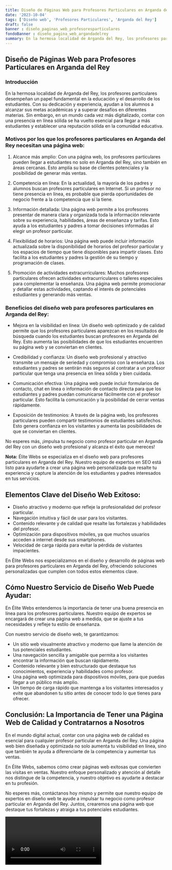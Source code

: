```yaml
---
title: Diseño de Páginas Web para Profesores Particulares en Arganda del Rey
date: '2023-10-04'
tags: ['Diseño web', 'Profesores Particulares', 'Arganda del Rey']
draft: false
banner : diseño_paginas_web_profesoresparticulares
fondoBanner : diseño_pagina_web_argandadelrey
summary: En la hermosa localidad de Arganda del Rey, los profesores particulares desempeñan un papel fundamental en la educación y el desarrollo de los estudiantes. Con su dedicación y experiencia, ayudan a los alumnos a alcanzar sus metas académicas y a superar desafíos en diferentes materias. Sin embargo, en un mundo cada vez más digitalizado, contar con una presencia en línea sólida se ha vuelto esencial para llegar a más estudiantes y establecer una reputación sólida en la comunidad educativa.
---
```


## Diseño de Páginas Web para Profesores Particulares en Arganda del Rey

### Introducción

En la hermosa localidad de Arganda del Rey, los profesores particulares desempeñan un papel fundamental en la educación y el desarrollo de los estudiantes. Con su dedicación y experiencia, ayudan a los alumnos a alcanzar sus metas académicas y a superar desafíos en diferentes materias. Sin embargo, en un mundo cada vez más digitalizado, contar con una presencia en línea sólida se ha vuelto esencial para llegar a más estudiantes y establecer una reputación sólida en la comunidad educativa.

### Motivos por los que los profesores particulares en Arganda del Rey necesitan una página web:

1. Alcance más amplio: Con una página web, los profesores particulares pueden llegar a estudiantes no solo en Arganda del Rey, sino también en áreas cercanas. Esto amplía su base de clientes potenciales y la posibilidad de generar más ventas.

2. Competencia en línea: En la actualidad, la mayoría de los padres y alumnos buscan profesores particulares en Internet. Si un profesor no tiene presencia en línea, es probable que pierda oportunidades de negocio frente a la competencia que sí la tiene.

3. Información detallada: Una página web permite a los profesores presentar de manera clara y organizada toda la información relevante sobre su experiencia, habilidades, áreas de enseñanza y tarifas. Esto ayuda a los estudiantes y padres a tomar decisiones informadas al elegir un profesor particular.

4. Flexibilidad de horarios: Una página web puede incluir información actualizada sobre la disponibilidad de horarios del profesor particular y los espacios de tiempo que tiene disponibles para impartir clases. Esto facilita a los estudiantes y padres la gestión de su tiempo y programación de clases.

5. Promoción de actividades extracurriculares: Muchos profesores particulares ofrecen actividades extracurriculares o talleres especiales para complementar la enseñanza. Una página web permite promocionar y detallar estas actividades, captando el interés de potenciales estudiantes y generando más ventas.

### Beneficios del diseño web para profesores particulares en Arganda del Rey:

- Mejora en la visibilidad en línea: Un diseño web optimizado y de calidad permite que los profesores particulares aparezcan en los resultados de búsqueda cuando los estudiantes buscan profesores en Arganda del Rey. Esto aumenta las posibilidades de que los estudiantes encuentren su página web y se conviertan en clientes.

- Credibilidad y confianza: Un diseño web profesional y atractivo transmite un mensaje de seriedad y compromiso con la enseñanza. Los estudiantes y padres se sentirán más seguros al contratar a un profesor particular que tenga una presencia en línea sólida y bien cuidada.

- Comunicación efectiva: Una página web puede incluir formularios de contacto, chat en línea o información de contacto directa para que los estudiantes y padres puedan comunicarse fácilmente con el profesor particular. Esto facilita la comunicación y la posibilidad de cerrar ventas rápidamente.

- Exposición de testimonios: A través de la página web, los profesores particulares pueden compartir testimonios de estudiantes satisfechos. Esto genera confianza en los visitantes y aumenta las posibilidades de que se conviertan en clientes.

No esperes más, ¡impulsa tu negocio como profesor particular en Arganda del Rey con un diseño web profesional y alcanza el éxito que mereces!

**Nota:** Élite Webs se especializa en el diseño web para profesores particulares en Arganda del Rey. Nuestro equipo de expertos en SEO está listo para ayudarte a crear una página web personalizada que resalte tu experiencia y capture la atención de los estudiantes y padres interesados en tus servicios.

<GifSeo />

<Cta />

## Elementos Clave del Diseño Web Exitoso:

- Diseño atractivo y moderno que refleje la profesionalidad del profesor particular.
- Navegación intuitiva y fácil de usar para los visitantes.
- Contenido relevante y de calidad que resalte las fortalezas y habilidades del profesor.
- Optimización para dispositivos móviles, ya que muchos usuarios acceden a internet desde sus smartphones.
- Velocidad de carga rápida para evitar la pérdida de visitantes impacientes.

En Élite Webs nos especializamos en el diseño y desarrollo de páginas web para profesores particulares en Arganda del Rey, ofreciendo soluciones personalizadas que cumplen con todos estos elementos clave. 

## Cómo Nuestro Servicio de Diseño Web Puede Ayudar:

En Élite Webs entendemos la importancia de tener una buena presencia en línea para los profesores particulares. Nuestro equipo de expertos se encargará de crear una página web a medida, que se ajuste a tus necesidades y refleje tu estilo de enseñanza.

Con nuestro servicio de diseño web, te garantizamos:

- Un sitio web visualmente atractivo y moderno que llame la atención de tus potenciales estudiantes.
- Una navegación sencilla y amigable que permita a los visitantes encontrar la información que buscan rápidamente.
- Contenido relevante y bien estructurado que destaque tus conocimientos, experiencia y habilidades como profesor.
- Una página web optimizada para dispositivos móviles, para que puedas llegar a un público más amplio.
- Un tiempo de carga rápido que mantenga a los visitantes interesados y evite que abandonen tu sitio antes de conocer todo lo que tienes para ofrecer.

## Conclusión: La Importancia de Tener una Página Web de Calidad y Contratarnos a Nosotros

En el mundo digital actual, contar con una página web de calidad es esencial para cualquier profesor particular en Arganda del Rey. Una página web bien diseñada y optimizada no solo aumenta tu visibilidad en línea, sino que también te ayuda a diferenciarte de la competencia y aumentar tus ventas.

En Élite Webs, sabemos cómo crear páginas web exitosas que convierten las visitas en ventas. Nuestro enfoque personalizado y atención al detalle nos distingue de la competencia, y nuestro objetivo es ayudarte a destacar en tu profesión.

No esperes más, contáctanos hoy mismo y permite que nuestro equipo de expertos en diseño web te ayude a impulsar tu negocio como profesor particular en Arganda del Rey. Juntos, crearemos una página web que destaque tus fortalezas y atraiga a tus potenciales estudiantes.

<Video />

<CtaBot job='Profesores Particulares' city='Arganda del Rey'/>

<Gmaps query='Arganda del Rey+españa+maps' />